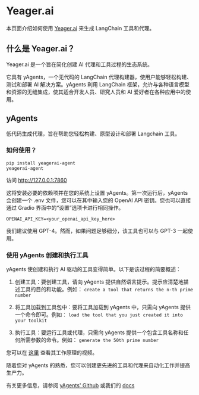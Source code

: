 # Yeager.ai

本页面介绍如何使用 [Yeager.ai](https://yeager.ai) 来生成 LangChain 工具和代理。

## 什么是 Yeager.ai？
Yeager.ai 是一个旨在简化创建 AI 代理和工具过程的生态系统。

它具有 yAgents，一个无代码的 LangChain 代理构建器，使用户能够轻松构建、测试和部署 AI 解决方案。yAgents 利用 LangChain 框架，允许与各种语言模型和资源的无缝集成，使其适合开发人员、研究人员和 AI 爱好者在各种应用中的使用。

## yAgents
低代码生成代理，旨在帮助您轻松构建、原型设计和部署 Langchain 工具。

### 如何使用？
```
pip install yeagerai-agent
yeagerai-agent
```
访问 http://127.0.0.1:7860

这将安装必要的依赖项并在您的系统上设置 yAgents。第一次运行后，yAgents 会创建一个 .env 文件，您可以在其中输入您的 OpenAI API 密钥。您也可以直接通过 Gradio 界面中的“设置”选项卡进行相同操作。

`OPENAI_API_KEY=<your_openai_api_key_here>`

我们建议使用 GPT-4。然而，如果问题足够细分，该工具也可以与 GPT-3 一起使用。

### 使用 yAgents 创建和执行工具
yAgents 使创建和执行 AI 驱动的工具变得简单。以下是该过程的简要概述：
1. 创建工具：要创建工具，请向 yAgents 提供自然语言提示。提示应清楚地描述工具的目的和功能。例如：
`create a tool that returns the n-th prime number`

2. 将工具加载到工具包中：要将工具加载到 yAgents 中，只需向 yAgents 提供一个命令即可。例如：
`load the tool that you just created it into your toolkit`

3. 执行工具：要运行工具或代理，只需向 yAgents 提供一个包含工具名称和任何所需参数的命令。例如：
`generate the 50th prime number`

您可以在 [这里](https://www.youtube.com/watch?v=KA5hCM3RaWE) 查看其工作原理的视频。

随着您对 yAgents 的熟悉，您可以创建更先进的工具和代理来自动化工作并提高生产力。

有关更多信息，请参阅 [yAgents' Github](https://github.com/yeagerai/yeagerai-agent) 或我们的 [docs](https://yeagerai.gitbook.io/docs/general/welcome-to-yeager.ai)